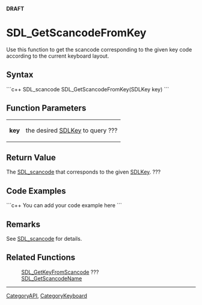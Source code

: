 <!-- pragma section-numbers off -->
<!-- pragma disable-camelcase -->
'''DRAFT'''

= SDL_GetScancodeFromKey =
Use this function to get the scancode corresponding to the given key code according to the current keyboard layout.


== Syntax ==
```c++
SDL_scancode SDL_GetScancodeFromKey(SDLKey key)
```

== Function Parameters ==
{|
|'''key'''
|the desired [[SDLKey]] to query ???
|}

== Return Value ==
The [[SDL_scancode]] that corresponds to the given [[SDLKey]]. ???

== Code Examples ==
```c++
You can add your code example here
```

== Remarks ==
See [[SDL_scancode]] for details. 

== Related Functions ==
:[[SDL_GetKeyFromScancode]] ???
:[[SDL_GetScancodeName]]

----
[[CategoryAPI]], [[CategoryKeyboard]]
